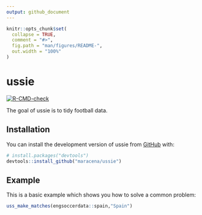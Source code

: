 ```yaml
---
output: github_document
---
```


<!-- README.md is generated from README.Rmd. Please edit that file -->

```r
knitr::opts_chunk$set(
  collapse = TRUE,
  comment = "#>",
  fig.path = "man/figures/README-",
  out.width = "100%"
)
```

# ussie

<!-- badges: start -->
[![R-CMD-check](https://github.com/maracena/ussie/actions/workflows/R-CMD-check.yaml/badge.svg)](https://github.com/maracena/ussie/actions/workflows/R-CMD-check.yaml)
<!-- badges: end -->

The goal of ussie is to tidy football data. 

## Installation

You can install the development version of ussie from [GitHub](https://github.com/) with:

``` r
# install.packages("devtools")
devtools::install_github("maracena/ussie")
```

## Example

This is a basic example which shows you how to solve a common problem:

``` r
uss_make_matches(engsoccerdata::spain,"Spain")
```


